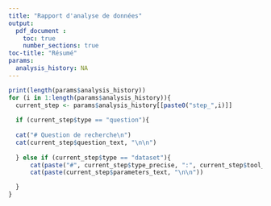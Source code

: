 ```yaml
---
title: "Rapport d'analyse de données"
output: 
  pdf_document :
    toc: true
    number_sections: true
toc-title: "Résumé"
params:
  analysis_history: NA
---
```


```r

print(length(params$analysis_history))
for (i in 1:length(params$analysis_history)){
  current_step <- params$analysis_history[[paste0("step_",i)]]
  
  if (current_step$type == "question"){
  
  cat("# Question de recherche\n")
  cat(current_step$question_text, "\n\n")
  
  } else if (current_step$type == "dataset"){
      cat(paste("#", current_step$type_precise, ":", current_step$tool_name, "\n"))
      cat(paste(current_step$parameters_text, "\n\n"))

  } 
}
```

